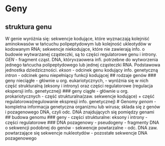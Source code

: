 # Geny
## struktura genu
W genie wyróżnia się: sekwencje kodujące, które wyznaczają kolejniść aminokwasów w łańcuchu polipeptydowym
 lub kolejność  ukleotydów w kodowanym RNA; sekwencje niekodujące, które nie zawierają info. o budowie wytwarzanej cząsteczki, są to części regulatorowe genu i introny.
 *GEN* - fragment cząst. DNA, któryvzaowera infi. potrzebne do wytworzenia jednego łańcucha polipeptydowego lub jednej cząsteczki RNA. Podstawowa jednostka dziedziczności.
 *ekson* - odcinek genu kodujący info. genetyczną
 *intron* - odcinek genu niepełniący funkcji kodującej
 ## rodzaje genów
 ### geny nieciągłe
 - głównie u org. eukariotycznych, 
 - wyróżnia się w nich część strukturalną (eksony i introny) oraz części regulatorowe (regulacja ekspersji info. genetycznej)
 ### geny ciągłe
 - głównie u org. prokariotycznych
 - część strukturalna(zaw. sekwencje kodujące) + część regulatorowa(regulowanie ekspresji info. genetycznej)
 # Genomy
 *genom* - kompletna informacja genetyczna organizmu lub wirusa; sklada się z genów i pozagenowego DNA, czyli odc. DNA znajdujących się pomiędzy genami
 ## budowa genomu
 ### geny
 - części strukturalne: eksony i introny
 - części regulatorowe
 ### DNA pozagenowy
 - pseudogeny - fragmenty DNA o sekwencji podobnej do genów
 - sekwencje powtarzalne - odc. DNA zaw. powtarzające się sekwencje nukleotydów
 - pozostałe sekwencje DNA pozagenowego
